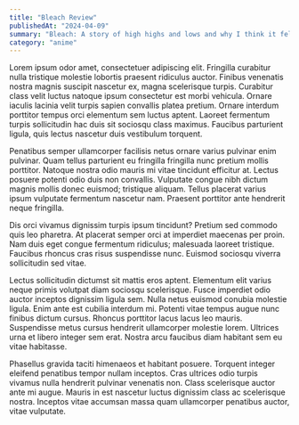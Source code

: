 ```yaml
---
title: "Bleach Review"
publishedAt: "2024-04-09"
summary: "Bleach: A story of high highs and lows and why I think it fell from grace."
category: "anime"
---
```


Lorem ipsum odor amet, consectetuer adipiscing elit. Fringilla curabitur nulla tristique molestie lobortis praesent ridiculus auctor. Finibus venenatis nostra magnis suscipit nascetur ex, magna scelerisque turpis. Curabitur class velit luctus natoque ipsum consectetur est morbi vehicula. Ornare iaculis lacinia velit turpis sapien convallis platea pretium. Ornare interdum porttitor tempus orci elementum sem luctus aptent. Laoreet fermentum turpis sollicitudin hac duis sit sociosqu class maximus. Faucibus parturient ligula, quis lectus nascetur duis vestibulum torquent.

Penatibus semper ullamcorper facilisis netus ornare varius pulvinar enim pulvinar. Quam tellus parturient eu fringilla fringilla nunc pretium mollis porttitor. Natoque nostra odio mauris mi vitae tincidunt efficitur at. Lectus posuere potenti odio duis non convallis. Vulputate congue nibh dictum magnis mollis donec euismod; tristique aliquam. Tellus placerat varius ipsum vulputate fermentum nascetur nam. Praesent porttitor ante hendrerit neque fringilla.

Dis orci vivamus dignissim turpis ipsum tincidunt? Pretium sed commodo quis leo pharetra. At placerat semper orci at imperdiet maecenas per proin. Nam duis eget congue fermentum ridiculus; malesuada laoreet tristique. Faucibus rhoncus cras risus suspendisse nunc. Euismod sociosqu viverra sollicitudin sed vitae.

Lectus sollicitudin dictumst sit mattis eros aptent. Elementum elit varius neque primis volutpat diam sociosqu scelerisque. Fusce imperdiet odio auctor inceptos dignissim ligula sem. Nulla netus euismod conubia molestie ligula. Enim ante est cubilia interdum mi. Potenti vitae tempus augue nunc finibus dictum cursus. Rhoncus porttitor lacus lacus leo mauris. Suspendisse metus cursus hendrerit ullamcorper molestie lorem. Ultrices urna et libero integer sem erat. Nostra arcu faucibus diam habitant sem eu vitae habitasse.

Phasellus gravida taciti himenaeos et habitant posuere. Torquent integer eleifend penatibus tempor nullam inceptos. Cras ultrices odio turpis vivamus nulla hendrerit pulvinar venenatis non. Class scelerisque auctor ante mi augue. Mauris in est nascetur luctus dignissim class ac scelerisque nostra. Inceptos vitae accumsan massa quam ullamcorper penatibus auctor, vitae vulputate.